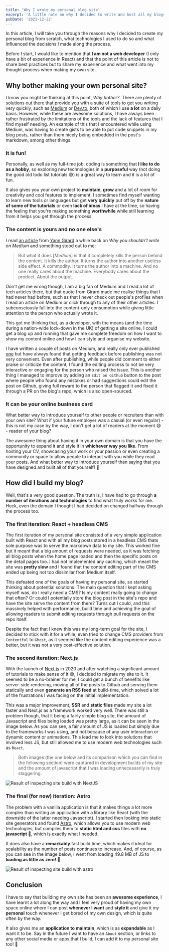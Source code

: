 ```yaml
---
title: 'Why I wrote my personal blog site'
excerpt: 'A little note on why I decided to write and host all my blogs in my own personal blog website.'
pubDate: '2021-12-22'
---
```


In this article, I will take you through the reasons why I decided to create my personal blog from scratch, what technologies I used to do so and what influenced the decisions I made along the process.

Before I start, I would like to mention that **I am not a web developer** (I only have a bit of experience in React) and that the point of this article is not to share best practices but to share my experience and what went into my thought process when making my own site.

## Why bother making your own personal site?

I know you might be thinking at this point, _Why bother?_. There are plenty of solutions out there that provide you with a suite of tools to get you writing very quickly, such as [Medium](https://medium.com) or [Dev.to](https://dev.to), both of which I use **a lot** on a daily basis. However, while these are awesome solutions, I have always been rather frustrated by the limitations of the tools and the lack of features that I find myself needing. An example of this that I encountered while using Medium, was having to create gists to be able to put code snippets in my blog posts, rather than them nicely being embedded in the post's markdown, among other things.

### It is fun!

Personally, as well as my full-time job, coding is something that **I like to do as a hobby**, so exploring new technologies in a **purposeful** way (not doing the good old todo list tutorials 😅) is a great way to learn and it is a lot of fun.

It also gives you your own project to **maintain**, **grow** and a lot of room for creativity and cool features to implement. I sometimes find myself wanting to learn new tools or languages but get **very quickly** put off by the **nature of some of the tutorials** or even **lack of ideas** I have at the time, so having the feeling that you're making something **worthwhile** while still learning from it helps you get through the process.

### The content is yours and no one else's

I read [an article](https://yanngirard.typepad.com/yanns_blog/2015/10/why-you-shouldnt-blog-on-medium-.html) from [Yann Girard](https://twitter.com/girard_yann?ref_src=twsrc%5Egoogle%7Ctwcamp%5Eserp%7Ctwgr%5Eauthor) a while back on _Why you shouldn't write on Medium_ and something stood out to me:

> But what it does [_Medium_] is that it completely kills the person behind the content. It kills the author. It turns the author into another useless side effect. A commodity. It turns the author into a machine. And no one really cares about the machine. Everybody cares about the product. About the output.

Don't get me wrong though, I am a big fan of Medium and I read a lot of tech articles there, but that quote from Girard made me realise things that I had never had before, such as that I never check out people's profiles when I read an article on Medium or click through to any of their other articles. I subconsciously fall into the content-only consumption while giving little attention to the person who actually wrote it.

This got me thinking that, as a developer, with the means (and the time during a nation-wide lock-down in the UK) of getting a site online, I could get a blog up and running that gave me complete freedom on how I want to show my content online and how I can style and organise my website.

I have written a couple of posts on Medium, and really only ever published [one](https://medium.com/student-beans/functional-programming-in-swift-758968a48cbc) but have always found that getting feedback before publishing was not very convenient. Even after publishing, while people did comment to either praise or criticize the content, I found the editing process to not be very interactive or engaging for the person who raised the issue. This is another thing I managed to improve by adding an `Edit on Github` button to the post where people who found any mistakes or had suggestions could edit the post on Github, giving full reward to the person that flagged it and fixed it through a PR on the blog's repo, which is also open-sourced.

### It can be your online business card

What better way to introduce yourself to other people or recruiters than with your own site? What if your future employer was a casual (or even regular) - this is not my case by the way, I don't get a lot of readers at the moment 😅 - reader of your blog?

The awesome thing about having it in your own domain is that you have the opportunity to expand it and style it in **whichever way you like**. From hosting your CV, showcasing your work or your passion or even creating a community or space to allow people to interact with you while they read your posts. And what better way to introduce yourself than saying that you have designed and built all of that yourself! 🔨

## How did I build my blog?

Well, that's a very good question. The truth is, I have had to go through **a number of iterations and technologies** to find what truly works for me. Heck, even the domain I thought I had decided on changed halfway through the process too.

### The first iteration: React + headless CMS

The first iteration of my personal site consisted of a very simple application built with React and with all my blog posts stored in a headless CMS thats sole purpose was to serve the markdown data to my site. This worked fine but it meant that a big amount of requests were needed, as it was fetching all blog posts when the home page loaded and then the specific posts on the detail pages too. I had not implemented any caching, which meant the site was **pretty slow** and I found that the content editing part of the CMS ended up being not too dissimilar from Medium itself.

This defeated one of the goals of having my personal site, so started thinking about potential solutions. The main question that I kept asking myself was, do I really need a CMS? Is my content really going to change that often? Or could I potentially store the blog post in the site's repo and have the site serve the content from there? Turns out I could, and this massively helped with performance, build time and achieving the goal of allowing readers to submit editing requests through pull requests on the repo itself.

Despite the fact that I knew this was my long-term goal for the site, I decided to stick with it for a while, even tried to change CMS providers from `Contentful` to `Ghost`, as it seemed like the content editing experience was a better, but it was not a very cost-effective solution.

### The second iteration: Next.js

With the launch of [Next.js](https://nextjs.org) in 2020 and after watching a significant amount of tutorials to make sense of it 😅, I decided to migrate my site to it. It seemed to be a no-brainer for me, I could get a bunch of benefits like server-side rendering, moving all of the posts to Github and serving them statically and even **generate an RSS feed** at build-time, which solved a lot of the frustrations I was facing on the initial implementation.

This was a major improvement, **SSR** and **static files** made my site a lot faster and Next.js as a framework worked very well. There was still a problem though, that it being a fairly simple blog site, the amount of Javascript and files being loaded was pretty large, as it can be seen in the image below. As you can see, a fair amount of JS is loaded but simply due to the frameworks I was using, and not because of any user interaction or dynamic content or animations. This lead me to look into solutions that involved less JS, but still allowed me to use modern web technologies such as `React`.

> Both images (the one below and its comparison which you can find in the following section) were captured in development builds of my site and the amount of javascript that I was loading unnecessarily is truly staggering.

![Result of inspecting site build with NextJS](/assets/posts/writing-my-personal-blog-site/nextjs.png)

### The final (for now) iteration: Astro

The problem with a vanilla application is that it makes things a lot more complex than writing an application with a library like React (with the downside of the latter needing Javascript). I started then looking into static site generators and found [Astro](https://astro.build), which allows you to use modern web technologies, but compiles them to **static html and css** files with **no javascript** 🎉, which is exactly what I needed.

It does also have a **remarkably** fast build time, which makes it ideal for scalability as the number of posts continues to increase. And, of course, as you can see in the image below, I went from loading 49.8 MB of JS to **loading as little as zero!** 🎉

![Result of inspecting site build with astro](/assets/posts/writing-my-personal-blog-site/astro.png)

## Conclusion

I have to say that building my own site has been an **awesome experience**, I have learnt a lot along the way and I feel very proud of having my own space online where I can post **whenever I want** and **style it** and give it my **personal** touch whenever I get bored of my own design, which is quite often by the way.

It also gives me an **application to maintain**, which is as **expandable** as I want it to be. Say in the future I want to have an `About` section, or links to any other social media or apps that I build, I can add it to my personal site too! 🎉

